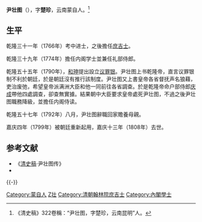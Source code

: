 '''尹壮图'''（{{bd|||1808年|}}），字'''楚珍'''，云南蒙自人。<ref>《清史稿》322卷稱：“尹壮图，字楚珍，云南昆明”人。</ref>

==生平==
乾隆三十一年（1766年）考中进士，之後擔任[[庶吉士|庶吉士]]。

乾隆三十九年（1774年）擔任内阁学士並兼任礼部侍郎。

乾隆五十五年（1790年），[[和珅|和珅]]提出設立[[议罪银|议罪银]]。尹壮图上书乾隆帝，直言议罪银制不利於朝廷，於是朝廷沒有推行該制度。尹壮图又上書皇帝各省督抚声名狼藉，吏治废弛，希望皇帝派满洲大臣和他一同前往各省調查。於是乾隆帝命户部侍郎[[庆成|庆成]]帶他四處調查，卻查無實據。結果朝中大臣要求皇帝處死尹壮图，不過之後尹壮图職務降級，並擔任内阁侍读。

乾隆五十七年（1792年）八月，尹壮图辭職回家贍養母親。

嘉庆四年（1799年）被朝廷重新起用，嘉庆十三年（1808年）去世。

==参考文献==
{{Reflist}}
*《[[清史稿|清史稿]]·尹壮图传》
*{{cite book|title=《饥饿的盛世：乾隆时代的得与失》|author=[[张宏杰|张宏杰]]|publisher=湖南人民出版社|isbn=9787543887114}}
{{-}}
{{乾隆三十一年丙戌科殿試金榜}}

{{Authority control}}

{{DEFAULTSORT:Yin尹}}
[[Category:蒙自人|Category:蒙自人]]
[[Category:尹姓|Z壮]]
[[Category:清朝翰林院庶吉士|Category:清朝翰林院庶吉士]]
[[Category:內閣學士|Category:內閣學士]]